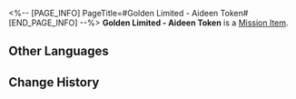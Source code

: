 <%-- [PAGE_INFO]
PageTitle=#Golden Limited - Aideen Token#
[END_PAGE_INFO] --%>
{{Item Infobox
|id          = 140430
|image       = Item Golden Limited - Aideen Token.png
|type        = Mission Item
|invCategory = Missions
|rarity      = 3
|effect      = 
|description = This shiny gold token appears to hold great value and can potentially be exchanged for an incredible super jackpot, but nobody in the Golden Hour knows how to use it.<br />Nevertheless, remember the words: "Promising Future."
}}
'''Golden Limited - Aideen Token''' is a [[Mission Item]].

==Other Languages==
{{Other Languages
|en   = Golden Limited - Aideen Token
|zhs  = 黄金限定•艾迪恩游戏币
|zht  = 黃金限定•艾迪恩遊戲幣
|ja   = 黄金限定・エディオンコイン
|ko   = 황금 한정•에이딘 코인
|es   = Ficha Aideen dorada exclusiva
|fr   = Jeton Aideen doré en édition limitée
|ru   = Золотой жетон Айдена (лимитированный)
|th   = Aideen Token - ลิมิเต็ดสีทอง
|vi   = Vàng Giới Hạn - Xu Aideen
|de   = Limitierte Goldausgabe &ndash; Aideen-Marke
|id   = Aideen Token Emas - Edisi Terbatas
|pt   = Ficha Aideen Dourada de Edição Limitada
}}

==Change History==
{{Change History|2.0}}